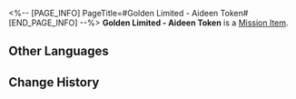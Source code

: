 <%-- [PAGE_INFO]
PageTitle=#Golden Limited - Aideen Token#
[END_PAGE_INFO] --%>
{{Item Infobox
|id          = 140430
|image       = Item Golden Limited - Aideen Token.png
|type        = Mission Item
|invCategory = Missions
|rarity      = 3
|effect      = 
|description = This shiny gold token appears to hold great value and can potentially be exchanged for an incredible super jackpot, but nobody in the Golden Hour knows how to use it.<br />Nevertheless, remember the words: "Promising Future."
}}
'''Golden Limited - Aideen Token''' is a [[Mission Item]].

==Other Languages==
{{Other Languages
|en   = Golden Limited - Aideen Token
|zhs  = 黄金限定•艾迪恩游戏币
|zht  = 黃金限定•艾迪恩遊戲幣
|ja   = 黄金限定・エディオンコイン
|ko   = 황금 한정•에이딘 코인
|es   = Ficha Aideen dorada exclusiva
|fr   = Jeton Aideen doré en édition limitée
|ru   = Золотой жетон Айдена (лимитированный)
|th   = Aideen Token - ลิมิเต็ดสีทอง
|vi   = Vàng Giới Hạn - Xu Aideen
|de   = Limitierte Goldausgabe &ndash; Aideen-Marke
|id   = Aideen Token Emas - Edisi Terbatas
|pt   = Ficha Aideen Dourada de Edição Limitada
}}

==Change History==
{{Change History|2.0}}